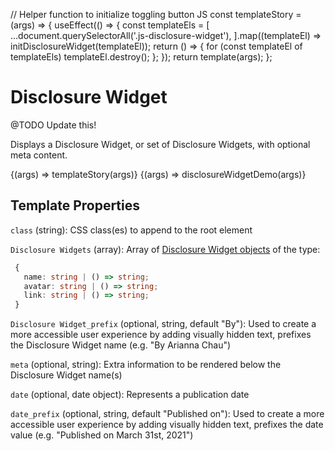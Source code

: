 // Helper function to initialize toggling button JS
const templateStory = (args) => {
  useEffect(() => {
    const templateEls = [
      ...document.querySelectorAll('.js-disclosure-widget'),
    ].map((templateEl) => initDisclosureWidget(templateEl));
    return () => {
      for (const templateEl of templateEls) templateEl.destroy();
    };
  });
  return template(args);
};

<Meta title="Components/Disclosure Widget" />

# Disclosure Widget

@TODO Update this!

Displays a Disclosure Widget, or set of Disclosure Widgets, with optional meta content.

<Canvas>
  <Story name="Basic usage">{(args) => templateStory(args)}</Story>
  <Story name="Another">{(args) => disclosureWidgetDemo(args)}</Story>
</Canvas>

## Template Properties

`class` (string): CSS class(es) to append to the root element

`Disclosure Widgets` (array): Array of [Disclosure Widget objects](https://timber.github.io/docs/reference/timber-user/#properties) of the type:

```ts
 {
   name: string | () => string;
   avatar: string | () => string;
   link: string | () => string;
 }
```

`Disclosure Widget_prefix` (optional, string, default "By"): Used to create a more
accessible user experience by adding visually hidden text, prefixes the Disclosure Widget name (e.g. "By Arianna Chau")

`meta` (optional, string): Extra information to be rendered below the Disclosure Widget name(s)

`date` (optional, date object): Represents a publication date

`date_prefix` (optional, string, default "Published on"): Used to create a more
accessible user experience by adding visually hidden text, prefixes the date value (e.g. "Published on March 31st, 2021")
